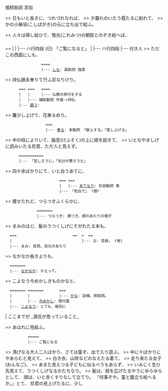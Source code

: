 接続助詞
添加

>> 日もいと長きに、つれづれなれば、
>> 夕暮れのいたう霞たるに紛れて、
>> かの小柴垣(こしばがき)の元に立ち出で給ふ。

>> 人々は帰し給ひて、惟光(これみつ)の朝臣とのぞき給へば、
===       ===                                        ==
|         |                                          |--- ハ行四段 (已) 「ご覧になると」
|         |--- ハ行四段
|--- 付き人
>> ただこの西面にしも、
                 ====
                 |--- [[しも]]: 副助詞 強意
>> 持仏据ゑ奉りて行ふ尼なりけり。
       === ===   ====
       |   |     |--- 仏教の修行をする
       |   |--- 補助動詞 作者->持仏
       |--- [[据う]]:
>> 簾少し上げて、花奉るめり。
                   ===
                   |--- [[奉る]]: 本動詞 「献上する」「差し上げる」
>> 中の柱によりいて、脇息(けふそく)の上に経を起きて、
>> いとなやましげに読みいたる尼君、ただ人と見えず。
       ===========
       |--- 「苦しそうに」「気分が悪そうだ」
>> 四十余ばかりにて、いと白うあてに、
                         === ===
                         |   |--- [[あてなり]]: 形容動詞 貴
                         |--- 「色白で」 *顔*
>> 痩せたれど、つらつきふくらかに、
               =======
               |--- つらつき: 顔つき、頬のあたりの様子
>> まみのほど、髪のうつくしげにそがれたる末も、
   ===                         ==  =  ==
   |                               |--- る: 受身。 (用)
   |--- まみ: 目見。目元のあたり
>> なかなか長きよりも、
   =======
   |--- [[なかなか]]: かえって。
>> こよなう今めかしきものかなと、
   ======= =======       ===
   |       |             |--- [[かな]]: 詠嘆。終助詞。
   |       |--- [[今めかし]]: 現代風
   |--- [[こよなう]]: とても、格別に

| ここまでが _源氏が思っていること_

>> あはれに見給ふ。
           =====
           |--- ご覧になる

>> 清げなる大人二人ばかり、さては童ぞ、出で入り遊ぶ。
>> 中に十ばかりにやあらむと見えて、
>> 白き衣、山吹などのなえたる着て、
>> 走り来たる女子(おんなご)、
>> あまた見えつる子どもに似るべうもあらず、
>> いみじく生ひ先見えて、うつくしげなるかたちなり。
>> 髪は、扇を広げたるやうにゆらゆらとして、
顔は、いと赤くすりなして立てり。
「何事ぞや。童と腹立ち給へるか。」とて、
尼君の見上げたるに、少し
